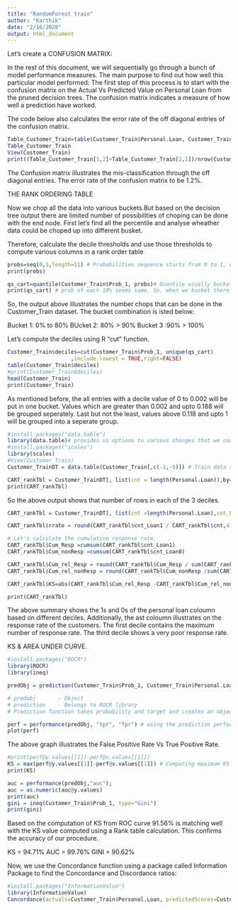 ---
title: "RandomForest train"
author: "Karthik"
date: "2/16/2020"
output: html_document
---

Let's create a CONFUSION MATRIX:

 In the rest of this document, we will sequentially go through a bunch of model performance measures. 
The main purpose to find out how well this particular model performed:
The first step of this process is to start with the confusion matrix on the Actual Vs Predicted Value on Personal Loan from the pruned decision trees.
The confusion matrix indicates a measure of how well a prediction have worked.


The code below also calculates the error rate of the off diagonal entries of the confusion matrix.


```{r}
Table_Customer_Train=table(Customer_Train$Personal.Loan, Customer_Train$Predict.class)
Table_Customer_Train
View(Customer_Train)
print((Table_Customer_Train[1,2]+Table_Customer_Train[2,1])/nrow(Customer_Train))
```
The Confusion matrix illustrates the mis-classification through the off diagonal entries.
The error rate of the confusion matrix to be 1.2%.


THE RANK ORDERING TABLE

Now we chop all the data into various buckets.But based on the decision tree output there are limited number of possibilities of choping can be done with the end node. First let's find all the percentile and analyse wheather data could be choped up into different busket.

Therefore, calculate the decile thresholds and use those thresholds to compute various columns in a rank order table

```{r}
probs=seq(0,1,length=11) # Probabilities sequence starts from 0 to 1, with the length of 11.
print(probs)

qs_cart=quantile(Customer_Train$Prob_1, probs)# Quantile usually buckets using 10 different 
print(qs_cart) # prob of each 10% seems same. So, when we basket there going to be less than 10 buckets. Value in the lecture is diferent at 70%,80%,90% and 100%. Therefore, 5 baskets cane be seen.

```

So, the output above illustrates the number chops that can be done in the Customer_Train dataset. The bucket combination is isted below:

Bucket 1: 0% to 80%
BUcket 2: 80% > 90%
Bucket 3 :90% > 100%

Let's compute the deciles using R "cut" function.

```{r}
Customer_Train$deciles=cut(Customer_Train$Prob_1, unique(qs_cart)
                    ,include.lowest = TRUE,right=FALSE)
table(Customer_Train$deciles)
#print(Customer_Train$deciles)
head(Customer_Train)
print(Customer_Train)
```

As mentioned before, the all entries with a decile value of 0 to 0.002 will be put in one bucket. Values which are greater than 0.002 and upto 0.188 will be grouped seperately. Last but not the least, values above 0.118 and upto 1 will be grouped into a seperate group. 

```{r}
#install.packages("data.table")
library(data.table)# provides us options to various changes that we could do in databases.
#install.packages("scales")
library(scales) 
#View(Customer_Train)
Customer_TrainDT = data.table(Customer_Train[,c(-1,-5)]) # Train data set into a data table format.

CART_rankTbl = Customer_TrainDT[, list(cnt = length(Personal.Loan)),by=deciles][order(-deciles)] # Creating rank data table.
print(CART_rankTbl)

```

So the above output shows that number of rows in each of the 3 deciles.


```{r}
CART_rankTbl = Customer_TrainDT[, list(cnt =length(Personal.Loan),cnt_Loan1=sum(Personal.Loan==1),cnt_Loan0=sum(Personal.Loan==0)),by=deciles][order(-deciles)]

CART_rankTbl$rrate = round(CART_rankTbl$cnt_Loan1 / CART_rankTbl$cnt,4)*100; # Response rate

# Let's calculate the cumulative response rate.
CART_rankTbl$Cum_Resp =cumsum(CART_rankTbl$cnt_Loan1)
CART_rankTbl$Cum_nonResp =cumsum(CART_rankTbl$cnt_Loan0)

CART_rankTbl$Cum_rel_Resp = round(CART_rankTbl$Cum_Resp / sum(CART_rankTbl$cnt_Loan1),4)*100
CART_rankTbl$Cum_rel_nonResp = round(CART_rankTbl$Cum_nonResp /sum(CART_rankTbl$cnt_Loan0),4)*100

CART_rankTbl$KS=abs(CART_rankTbl$Cum_rel_Resp -CART_rankTbl$Cum_rel_nonResp) 

print(CART_rankTbl)
```

The above summary shows the 1s and 0s of the personal loan coloumn based on different deciles.
Additionally, the ast coloumn illustrates on the response rate of the customers. The first decile contains the maximum number of response rate. The third decile shows a very poor response rate.


KS & AREA UNDER CURVE.
```{r}
#install.packages("ROCR")
library(ROCR)
library(ineq)

```

```{r}
predObj = prediction(Customer_Train$Prob_1, Customer_Train$Personal.Loan)

# predobj       - Object
# prediction    - Belongs to ROCR library
# Prediction function takes probability and target and creates an object.

perf = performance(predObj, "tpr", "fpr") # using the prediction performance rate and find True Positive Rate and False Positive Rate.
plot(perf)
```

The above graph illustrates the False Positive Rate Vs True Positive Rate.

```{r}
#print(perf@y.values[[1]]-perf@x.values[[1]])
KS = max(perf@y.values[[1]]-perf@x.values[[1]]) # Computing maximum KS values.
print(KS)

auc = performance(predObj,"auc"); 
auc = as.numeric(auc@y.values)
print(auc)
gini = ineq(Customer_Train$Prob_1, type="Gini")
print(gini)
```
Based on the computation of KS from ROC curve 91.56% is matching well with the KS value computed using a Rank table calculation. This confirms the accuracy of our procedure.

KS   = 94.71%
AUC  = 99.76%
GINI = 90.62%

Now, we use the Concordance function using a package called Information Package to find the Concordance and Discordance ratios:

  
```{r}
#install.packages("InformationValue")
library(InformationValue)
Concordance(actuals=Customer_Train$Personal.Loan, predictedScores=Customer_Train$Prob_1)
```






